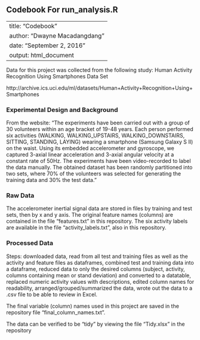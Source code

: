 ## Codebook For run_analysis.R

---
title: "Codebook"
author: "Dwayne Macadangdang"
date: "September 2, 2016"
output: html_document
---

Data for this project was collected from the following study: Human Activity Recognition Using Smartphones Data Set 

http://archive.ics.uci.edu/ml/datasets/Human+Activity+Recognition+Using+Smartphones

### Experimental Design and Background
From the website: "The experiments have been carried out with a group of 30 volunteers within an age bracket of 19-48 years. Each person performed six activities (WALKING, WALKING_UPSTAIRS, WALKING_DOWNSTAIRS, SITTING, STANDING, LAYING) wearing a smartphone (Samsung Galaxy S II) on the waist. Using its embedded accelerometer and gyroscope, we captured 3-axial linear acceleration and 3-axial angular velocity at a constant rate of 50Hz. The experiments have been video-recorded to label the data manually. The obtained dataset has been randomly partitioned into two sets, where 70% of the volunteers was selected for generating the training data and 30% the test data."

### Raw Data
The accelerometer inertial signal data are stored in files by training and test sets, then by x and y axis. The original feature names (columns) are contained in the file "features.txt" in this repository. The six activity labels are available in the file "activity_labels.txt", also in this repository.

### Processed Data
Steps: downloaded data, read from all test and training files as well as the activity and feature files as dataframes, combined test and training data into a dataframe, reduced data to only the desired columns (subject, activity, columns containing mean or stand deviation) and converted to a datatable, replaced numeric activity values with descriptions, edited column names for readability, arranged/grouped/summarized the data, wrote out the data to a .csv file to be able to review in Excel.

The final variable (column) names used in this project are saved in the repository file "final_column_names.txt".

The data can be verified to be "tidy" by viewing the file "Tidy.xlsx" in the repository

